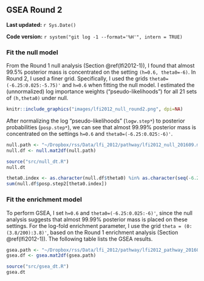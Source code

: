 ## GSEA Round 2 {#lfi2012-2}

**Last updated:** `r Sys.Date()`

**Code version:** `r system("git log -1 --format='%H'", intern = TRUE)`

### Fit the null model

From the Round 1 null analysis (Section \@ref(lfi2012-1)), I found that almost 99.5% posterior mass is concentrated on the setting `(h=0.6, theta0=-6)`. In Round 2, I used a finer grid. Specifically, I used the grids `theta0=(-6.25:0.025:-5.75)'` and `h=0.6` when fitting the null model. I estimated the (unnormalized) log importance weights ("pseudo-likelihoods") for all 21 sets of `(h,theta0)` under null.

```r
knitr::include_graphics("images/lfi2012_null_round2.png", dpi=NA)
```

After normalizing the log "pseudo-likelihoods" (`logw.step*`) to posterior probabilities (`posp.step*`), we can see that almost 99.99% posterior mass is concentrated on the settings `h=0.6` and `theta0=(-6.25:0.025:-6)'`.
```r
null.path <- "~/Dropbox/rss/Data/lfi_2012/pathway/lfi2012_null_201609.mat"
null.df <- null.mat2df(null.path)
```

```r
source("src/null_dt.R")
null.dt
```

```r
theta0.index <- as.character(null.df$theta0) %in% as.character(seq(-6.25,-6,by=0.025)) 
sum(null.df$posp.step2[theta0.index]) 
```

### Fit the enrichment model

To perform GSEA, I set `h=0.6` and `theta0=(-6.25:0.025:-6)'`, since the null analysis suggests that almost 99.99% posterior mass is placed on these settings. For the log-fold enrichment parameter, I use the grid `theta = (0:(3.8/200):3.8)'`, based on the Round 1 enrichment analysis (Section \@ref(lfi2012-1)). The following table lists the GSEA results. 
```r
gsea.path <- "~/Dropbox/rss/Data/lfi_2012/pathway/lfi2012_pathway_201609.mat"
gsea.df <- gsea.mat2df(gsea.path) 
```

```r
source("src/gsea_dt.R")
gsea.dt
```


